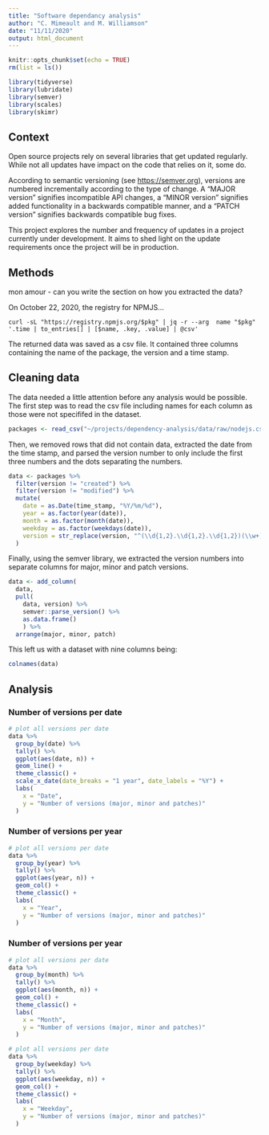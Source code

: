 ```yaml
---
title: "Software dependancy analysis"
author: "C. Mimeault and M. Williamson"
date: "11/11/2020"
output: html_document
---
```


```r
knitr::opts_chunk$set(echo = TRUE)
rm(list = ls())
```

```r
library(tidyverse)
library(lubridate)
library(semver)
library(scales)
library(skimr)
```

## Context

Open source projects rely on several libraries that get updated regularly. While not all updates have impact on the code that relies on it, some do. 

According to semantic versioning (see <https://semver.org>), versions are numbered incrementally according to the type of change. A "MAJOR version" signifies incompatible API changes, a "MINOR version" signifies added functionality in a backwards compatible manner, and a "PATCH version" signifies backwards compatible bug fixes.

This project explores the number and frequency of updates in a project currently under development. It aims to shed light on the update requirements once the project will be in production.

## Methods

mon amour - can you write the section on how you extracted the data?

On October 22, 2020, the registry for NPMJS...

`
curl -sL "https://registry.npmjs.org/$pkg" | jq -r --arg  name "$pkg" '.time | to_entries[] | [$name, .key, .value] | @csv'
`

The returned data was saved as a csv file. It contained three columns containing the name of the package, the version and a time stamp.

## Cleaning data

The data needed a little attention before any analysis would be possible. The first step was to read the csv file including names for each column as those were not specififed in the dataset. 
```r
packages <- read_csv("~/projects/dependency-analysis/data/raw/nodejs.csv", col_names = c("package_name", "version", "time_stamp"))
```

Then, we removed rows that did not contain data, extracted the date from the time stamp, and parsed the version number to only include the first three numbers and the dots separating the numbers.

```r
data <- packages %>%
  filter(version != "created") %>%
  filter(version != "modified") %>%
  mutate(
    date = as.Date(time_stamp, "%Y/%m/%d"),
    year = as.factor(year(date)),
    month = as.factor(month(date)),
    weekday = as.factor(weekdays(date)),
    version = str_replace(version, "^(\\d{1,2}.\\d{1,2}.\\d{1,2})(\\w+)$", "\\1-\\2")
  )
```

Finally, using the semver library, we extracted the version numbers into separate columns for major, minor and patch versions.

```r
data <- add_column(
  data,
  pull(
    data, version) %>%
    semver::parse_version() %>%
    as.data.frame() 
    ) %>%
  arrange(major, minor, patch)
```

This left us with a dataset with nine columns being:
```r
colnames(data)
```

## Analysis

###  Number of versions per date
```r
# plot all versions per date
data %>%
  group_by(date) %>%
  tally() %>%
  ggplot(aes(date, n)) +
  geom_line() +
  theme_classic() +
  scale_x_date(date_breaks = "1 year", date_labels = "%Y") +
  labs(
    x = "Date", 
    y = "Number of versions (major, minor and patches)"
  )
```

### Number of versions per year
```r
# plot all versions per date
data %>%
  group_by(year) %>%
  tally() %>%
  ggplot(aes(year, n)) +
  geom_col() +
  theme_classic() +
  labs(
    x = "Year", 
    y = "Number of versions (major, minor and patches)"
  )
```

### Number of versions per year
```r
# plot all versions per date
data %>%
  group_by(month) %>%
  tally() %>%
  ggplot(aes(month, n)) +
  geom_col() +
  theme_classic() +
  labs(
    x = "Month", 
    y = "Number of versions (major, minor and patches)"
  )
```


```r
# plot all versions per date
data %>%
  group_by(weekday) %>%
  tally() %>%
  ggplot(aes(weekday, n)) +
  geom_col() +
  theme_classic() +
  labs(
    x = "Weekday", 
    y = "Number of versions (major, minor and patches)"
  )
```